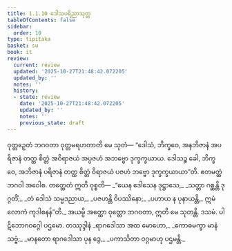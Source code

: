 ```yaml
---
title: 1.1.10 ဒေါသပရိညာသုတ္တ
tableOfContents: false
sidebar:
  order: 10
type: tipitaka
basket: su
book: it
review:
  current: review
  updated: '2025-10-27T21:48:42.072205'
  updated_by: ''
  notes: ''
  history:
  - state: review
    date: '2025-10-27T21:48:42.072205'
    updated_by: ''
    notes: ''
    previous_state: draft
---
```



<ReviewStatus review={frontmatter.review} showDetails={true} />

<HypothesisAnnotation frontmatter={frontmatter} />

<DynamicBreadcrumb />

<Division number="10" book="it" e="ch" v="18" p="199">

<Paragraph number="48" book="it">
ဝုတ္တဉှေတံ ဘဂဝတာ ဝုတ္တမရဟတာတိ မေ သုတံ—
</Paragraph>

<Paragraph number="49" book="it">
“ဒေါသံ, ဘိက္ခဝေ, အနဘိဇာနံ အပရိဇာနံ တတ္ထ စိတ္တံ အဝိရာဇယံ အပ္ပဇဟံ အဘဗ္ဗော ဒုက္ခက္ခယာယ. ဒေါသဉ္စ ခေါ, ဘိက္ခဝေ, အဘိဇာနံ ပရိဇာနံ တတ္ထ စိတ္တံ ဝိရာဇယံ ပဇဟံ ဘဗ္ဗော ဒုက္ခက္ခယာယာ”တိ. ဧတမတ္ထံ ဘဂဝါ အဝေါစ. တတ္ထေတံ ဣတိ ဝုစ္စတိ—
</Paragraph>

<Paragraph number="50" type="verses" book="it">
_“ယေန ဒေါသေန ဒုဋ္ဌာသေ,_  
_သတ္တာ ဂစ္ဆန္တိ ဒုဂ္ဂတိံ;_  
_တံ ဒေါသံ သမ္မဒညာယ,_  
_ပဇဟန္တိ ဝိပဿိနော;_  
_ပဟာယ န ပုနာယန္တိ,_  
ဣမံ လောကံ ကုဒါစနန်”တိ._  

</Paragraph>

<Paragraph number="51" book="it">
အယမ္ပိ အတ္ထော ဝုတ္တော ဘဂဝတာ, ဣတိ မေ သုတန္တိ.

</Paragraph>
</Division>

<Paragraph number="52" type="center" book="it">
ဒသမံ.



</Paragraph>

<Paragraph number="53" type="center" book="it">
ပါဋိဘောဂဝဂ္ဂေါ ပဌမော.



</Paragraph>

<Paragraph number="54" type="center" book="it">
တဿုဒ္ဒါနံ


</Paragraph>

<Paragraph number="55" type="verses" book="it">
_ရာဂဒေါသာ အထ မောဟော,_  
_ကောဓမက္ခာ မာနံ သဗ္ဗံ;_  
_မာနတော ရာဂဒေါသာ ပုန ဒွေ,_  
_ပကာသိတာ ဝဂ္ဂမာဟု ပဌမန္တိ._
</Paragraph>